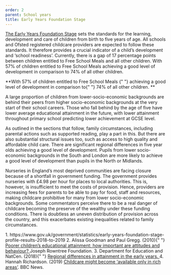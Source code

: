 ```yaml
---
order: 2
parent: School years
title: Early Years Foundation Stage
---
```



<a className="external-link"
href="https://www.gov.uk/early-years-foundation-stage">The Early Years
Foundation Stage</a> sets the standards for the learning, development and care
of children from birth to five years of age. All schools and Ofsted registered
childcare providers are expected to follow these standards. It therefore
provides a crucial indicator of a child’s development and ‘school readiness’.
Currently, there is a gap of 17 percentage points between children entitled to
Free School Meals and all other children. With 57% of children entitled to Free
School Meals achieving a good level of development in comparison to 74% of all
other children.

<div>
  <EarlyYearsFoundationSVG /> 
  <div style={{ "text-align": "center" }}>
    **With
    <span style={{ color: "var(--yellow)" }}>
      57% of children entitled to Free School Meals
    </span>{" "}
    achieving a good level of development in comparison to{" "}
    <span style={{ color: "var(--cobalt)" }}>74% of all other children.</span>
    **<FootnoteLink text="1"/>
  </div>
</div>

<div> 
  
  A large proportion of children from lower-socio-economic backgrounds are
  behind their peers from higher socio-economic backgrounds at the very start of
  their school careers. Those who fall behind by the age of five have lower
  average educational attainment in the future, with lower attainment throughout
  primary school predicting lower achievement at GCSE level.<FootnoteLink
  text="2"/>

  As outlined in the sections that follow, family circumstances, including
  parental actions such as supported reading, play a part in this. But there are
  also substantial structural issues too, such as access to high quality and
  affordable child care. There are significant regional differences in five year
  olds achieving a good level of development. Pupils from lower socio-economic
  backgrounds in the South and London are more likely to achieve a good level of
  development than pupils in the North or Midlands.<FootnoteLink text="3"/>

</div>

Nurseries in England’s most deprived communities are facing closure because of a
shortfall in government funding. The government provides nurseries with £4.98
per hour for places to local authorities. This is, however, is insufficient to
meet the costs of provision. Hence, providers are increasing fees for parents to
be able to pay for food, staff and resources, making childcare prohibitive for
many from lower socio-economic backgrounds. Some commentators perceive there to
be a real danger of childcare becoming the preserve of the wealthy under these
funding conditions.<FootnoteLink text="4"/> There is doubtless an uneven distribution of provision
across the country, and this exacerbates existing inequalities related to family
circumstances.

<Footnotes>
  1. https://www.gov.uk/government/statistics/early-years-foundation-stage-profile-results-2018-to-2019
  2. Alissa Goodman and Paul Gregg. (2010){" "}
  <a href="https://www.jrf.org.uk/report/poorer-children%E2%80%99s-educational-attainment-how-important-are-attitudes-and-behaviour">
    Poorer children’s educational attainment: how important are attitudes and behaviour?
  </a> Joseph Rowntree Foundation. 
  3. Department for Education and NatCen. (2018){" "}
  <a href="https://assets.publishing.service.gov.uk/government/uploads/system/uploads/attachment_data/file/732268/Regional_Early_Years_Attainment_Gap.pdf">
    Regional differences in attainment in the early years.
  </a>
  4. Hannah Richardson. (2019) <a href="https://www.bbc.co.uk/news/education-48804395">Childcare might become ‘available only in rich areas’</a>.
  BBC News.
</Footnotes>
